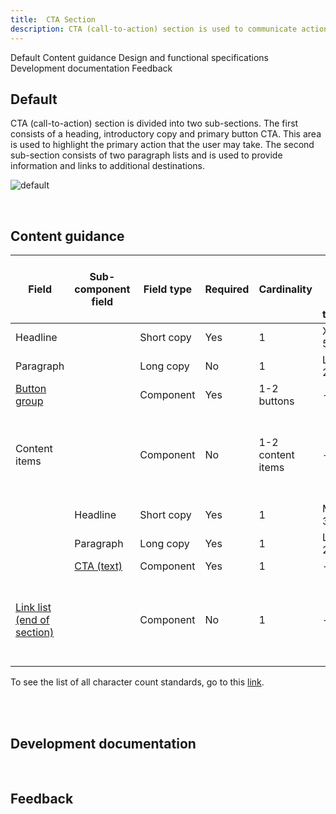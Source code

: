 ```yaml
---
title:  CTA Section
description: CTA (call-to-action) section is used to communicate actions that users can take at key points in your narrative, such as at the bottom of an important section or page where the user is ready to progress to subsequent stages in the journey.
---
```



<ComponentDescription name="CTA section" type="layout" />

<AnchorLinks>

<AnchorLink>Default</AnchorLink>
<AnchorLink>Content guidance</AnchorLink>
<AnchorLink>Design and functional specifications</AnchorLink>
<AnchorLink>Development documentation</AnchorLink>
<AnchorLink>Feedback</AnchorLink>

</AnchorLinks>

## Default
CTA (call-to-action) section is divided into two sub-sections. The first consists of a heading, introductory copy and primary button CTA. This area is used to highlight the primary action that the user may take. The second sub-section consists of two paragraph lists and is used to provide information and links to additional destinations.

![default](../..//images/pattern/cta-section/cta-section.jpg)

<br />

## Content guidance

| Field | Sub-component <br/>field | Field type | Required   | Cardinality | Max character size <br/>(English / translated) | Notes |
| -------- | --------- | --------- | ---------- | ---------- | ----------| ----------|
| Headline | | Short copy | Yes | 1 | XXS (40 / 55)| - |
| Paragraph | | Long copy | No | 1 | L (150 / 200)| - |
| [Button group](https://www.ibm.com/standards/web/carbon-for-ibm-dotcom/components/button-group) | | Component | Yes | 1-2 buttons | - | - |
| Content items | | Component | No | 1-2 content items | - | You can choose either Content items or the Link list component |
| | Headline | Short copy | Yes | 1 | Micro (20 / 32) | - |
| | Paragraph | Long copy | Yes | 1 | L (150 / 200) | - |
| | [CTA (text)](https://www.ibm.com/standards/web/carbon-for-ibm-dotcom/components/cta/#text) | Component | Yes | 1 | - | - |
| [Link list (end of section)](https://www.ibm.com/standards/web/carbon-for-ibm-dotcom/components/link-list/#end-of-section) | | Component | No | 1 | - | You can choose either Content items or the Link list component |

To see the list of all character count standards, go to this <a href="https://github.com/carbon-design-system/carbon-for-ibm-dotcom-website/wiki/Character-count-standards" target="_blank" rel="noreferrer">link</a>.

<br />

<SpecLinks name="CTA section" designLink="https://ibm.box.com/s/yz1uixuxjf7lge5yvrup3yb3owj70071" />

<br />

## Development documentation

<ComponentStatus name="CTA section" type="layout" />

<br />

## Feedback

<ComponentFeedback />
